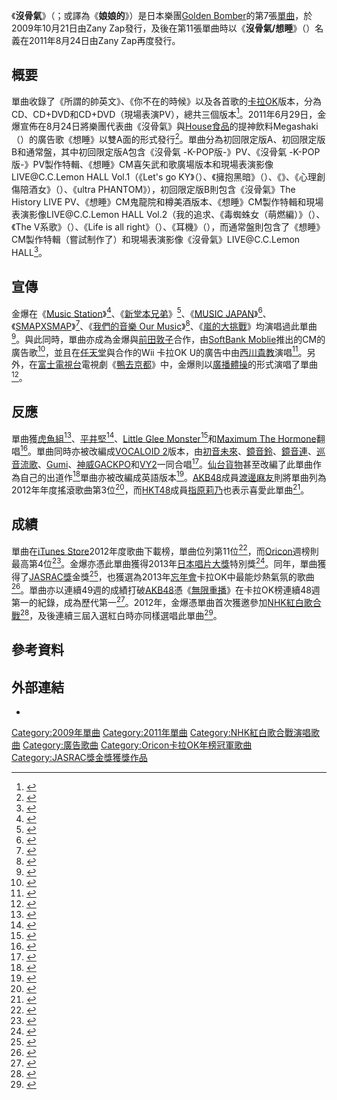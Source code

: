 {{noteTA
|G1=Music
}}
{{Infobox Single 
| Name           = 沒骨氣<br>{{lang|ja|女々しくて}}
| Cover          = 390256l.jpg
| Artist         = [[Golden_Bomber|Golden Bomber]]
| Album          = Golden Best~Pressure~<br>{{lang|ja|ゴールデンベスト〜Pressure〜}}（#1）
| A-side         = 
| B-side         = 《所謂的帥英文》<br>（{{lang|ja|かっこいいな英語って}}）<br />《你不在的時候》<br>（{{lang|ja|君がいない間に}}）
| Released       = 2009年10月21日
| Format         = 
| Recorded       = 
| Genre          = [[搖滾樂|搖滾樂]]
| Length         = 
| Label          = Zany Zap 
| Writer         = 鬼龍院翔
| Producer       = 
| Certification  = *白金（[[日本唱片協會|日本唱片協會]]）
| Chart position =*週榜第4位（[[Oricon公信榜|Oricon]]）
*初登場77位（Oricon）
*2013年榜單曲網上下載第1位（[[RecoChoku|RecoChoku]]）
| Last single    = 《Blow Wind/想要時光機》<br>（{{lang|ja|Blow Wind/タイムマシンが欲しいよ}}）<br />（2009年）
| This single    =  《'''沒骨氣'''》 <br />（2009年）
| Next single    = 《不會再愛上樂隊成員》<br>（{{lang|ja|もうバンドマンに恋なんてしない}}）<br />（2009年）
| Misc           = 
}} 
{{Infobox Single 
| Name           = 沒骨氣/想睡<br>{{lang|ja|女々しくて/眠たくて}}
| Cover          =想睡.jpg
| Artist         = [[Golden_Bomber|Golden Bomber]]
| Album          = The Best Masters vol.1<br>{{lang|ja|ザ・パスト・マスターズ vol.1}}（#2）<br/>{{Link-ja|Golden Album|ゴールデン・アルバム}}（#4）
| A-side         = 
| B-side         = 《沒骨氣 -韓文版-》<br>（{{lang|ja|女々しくて -韓国語バージョン-}}）<br/>《今晚也睡不著（病的意味）》<br>（{{lang|ja|今夜も眠れない (病的な意味で)}}）
| Released       = 2011年8月24日
| Format         = [[單曲|單曲]]
| Recorded       = 2011年<br/>{{JPN}}
| Genre          = [[搖滾樂|搖滾樂]]
| Length         = 31分38秒
| Label          = Zany Zap 
| Writer         = 鬼龍院翔
| Producer       = 
| Certification  = 
| Chart position =*週榜第4位<small>（[[Oricon公信榜|Oricon]]）</small>
*2011年8月月榜第18位<small>（Oricon）</small>
*2011年度年榜第1位<small>（Oricon卡拉OK年榜）</small>
| Last single    = 《{{Link-ja|我的追求|僕クエスト}}》<br />（2011年）
| This single    =  《'''沒骨氣/想睡'''》 <br />（2011年）
| Next single    = 《{{Link-ja|讓人沉醉的Mojito|酔わせてモヒート}}》<br />（2011年）
| Misc           = 
}}

《'''沒骨氣'''》（{{jpn|j=女々しくて|hg=めめしくて|rm=memeshikute|f=y}}；或譯為《'''娘娘的'''》）是日本樂團[[Golden_Bomber|Golden Bomber]]的第7張[[單曲|單曲]]，於2009年10月21日由Zany Zap發行，及後在第11張單曲時以《'''沒骨氣/想睡'''》（{{lang-ja|'''女々しくて/眠たくて'''}}）名義在2011年8月24日由Zany Zap再度發行。

== 概要 ==
單曲收錄了《所謂的帥英文》、《你不在的時候》以及各首歌的[[卡拉OK|卡拉OK]]版本，分為CD、CD+DVD和CD+DVD（現場表演PV），總共三個版本<ref>{{Cite web|url=http://sound.jp/g_b/ongaku.html|script-title=ja:ゴールデンボンバー(バンド)がリリースしたもの|language=ja|publisher=Golden Bomber|accessdate=2014-05-14|archive-date=2012-09-21|archive-url=https://www.webcitation.org/6ApzvGX8v?url=http://sound.jp/g_b/ongaku.html|dead-url=no}}</ref>。2011年6月29日，金爆宣佈在8月24日將樂團代表曲《沒骨氣》與[[House食品|House食品]]的提神飲料Megashaki（{{lang|ja|メガシャキ}}）的廣告歌《想睡》以雙A面的形式發行<ref>{{Cite web |url=http://www.oricon.co.jp/news/89090/full/ |script-title=ja:ゴールデンボンバーが歌うCM曲「眠たくて」　反響受け“完全版”のCD化が決定 |language=ja |publisher=[[Oricon|Oricon]] |date=2011-06-29 |accessdate=2014-05-14 |archive-date=2014-05-15 |archive-url=https://web.archive.org/web/20140515163925/http://www.oricon.co.jp/news/89090/full/ |dead-url=no }}</ref>。單曲分為初回限定版A、初回限定版B和通常盤，其中初回限定版A包含《沒骨氣 -K-POP版-》PV、《沒骨氣 -K-POP版-》PV製作特輯、《想睡》CM喜矢武和歌廣場版本和現場表演影像LIVE@C.C.Lemon HALL Vol.1（《Let's go KY》（{{lang|ja|レッツゴーKY}}）、《擁抱黑暗》（{{lang|ja|抱きしめてシュヴァルツ}}）、《{{Link-ja|我還沒拿到你的電話號碼|また君に番号を聞けなかった}}》、《心理創傷陪酒女》（{{lang|ja|トラウマキャバ嬢}}）、《ultra PHANTOM》），初回限定版B則包含《沒骨氣》The History LIVE PV、《想睡》CM鬼龍院和樽美酒版本、《想睡》CM製作特輯和現場表演影像LIVE@C.C.Lemon HALL Vol.2（我的追求、《毒蜘蛛女（萌燃編）》（{{lang|ja|毒グモ女（萌え燃え編）}}）、《The V系歌》（{{lang|ja|†ザ・V系っぽい曲†}}）、《Life is all right》（{{lang|ja|らふぃおら}}）、《耳機》（{{lang|ja|イヤホン}}），而通常盤則包含了《想睡》CM製作特輯（嘗試制作了）和現場表演影像《沒骨氣》LIVE@C.C.Lemon HALL<ref>{{Cite web |url=http://natalie.mu/music/news/55262 |script-title=ja:ゴールデンボンバー「メガシャキ」CM曲「眠たくて」CD化 |language=ja |publisher=[[Natalie_(网站)|natalie]] |date=2011-08-23 |accessdate=2014-05-14 |archive-date=2014-05-15 |archive-url=https://web.archive.org/web/20140515075945/http://natalie.mu/music/news/55262 |dead-url=no }}</ref>。

==宣傳==
金爆在《[[Music_Station|Music Station]]》<ref>{{Cite web |url=http://natalie.mu/music/news/55551 |script-title=ja:次週「Mステ」に金爆、2NE1、福山、メイサ、タキツバ |language=ja |publisher=natalie |date=2011-08-26 |accessdate=2014-05-14 |archive-date=2014-05-15 |archive-url=https://web.archive.org/web/20140515072734/http://natalie.mu/music/news/55551 |dead-url=no }}</ref>、《[[新堂本兄弟|新堂本兄弟]]》<ref>{{Cite web |url=http://natalie.mu/music/news/69767 |script-title=ja:ゴールデンボンバー初登場「堂本兄弟」であの名曲“生演奏” |language=ja |publisher=natalie |date=2012-05-22 |accessdate=2014-05-14 |archive-date=2014-05-15 |archive-url=https://web.archive.org/web/20140515072745/http://natalie.mu/music/news/69767 |dead-url=no }}</ref>、《[[MUSIC_JAPAN|MUSIC JAPAN]]》<ref>{{Cite web |url=http://natalie.mu/music/news/71470 |script-title=ja:「MJ」に金爆初登場、ベッキー♪♯ももクロとキャラ弁作り |language=ja |publisher=natalie |date=2012-06-20 |accessdate=2014-05-14 |archive-date=2014-05-15 |archive-url=https://web.archive.org/web/20140515074350/http://natalie.mu/music/news/71470 |dead-url=no }}</ref>、《[[SMAPXSMAP|SMAPXSMAP]]》<ref>{{Cite web |url=http://natalie.mu/music/news/78941 |script-title=ja:金爆×SMAP、次回「スマスマ」でまさかのコラボライブ |language=ja |publisher=natalie |date=2012-10-29 |accessdate=2014-05-14 |archive-date=2014-05-15 |archive-url=https://web.archive.org/web/20140515080031/http://natalie.mu/music/news/78941 |dead-url=no }}</ref>、《[[我們的音樂_Our_Music|我們的音樂 Our Music]]》<ref>{{Cite web |url=http://natalie.mu/music/news/88641 |script-title=ja:金爆が「僕らの音楽」で全曲生演奏！浅倉大介らサポート |language=ja |publisher=natalie |date=2013-04-13 |accessdate=2014-05-14 |archive-date=2014-05-15 |archive-url=https://web.archive.org/web/20140515074331/http://natalie.mu/music/news/88641 |dead-url=no }}</ref>、《[[嵐的大挑戰|嵐的大挑戰]]》均演唱過此單曲<ref>{{Cite web |url=http://natalie.mu/music/news/89221 |script-title=ja:金爆＆嵐、「嵐にしやがれ」で「女々しくて」コラボ |language=ja |publisher=natalie |date=2013-04-22 |accessdate=2014-05-14 |archive-date=2014-05-15 |archive-url=https://web.archive.org/web/20140515101911/http://natalie.mu/music/news/89221 |dead-url=no }}</ref>。與此同時，單曲亦成為金爆與[[前田敦子|前田敦子]]合作，由[[SoftBank_Moblie|SoftBank Moblie]]推出的{{Link-ja|白戶家|白戸家}}CM的廣告歌<ref>{{Cite web |url=http://natalie.mu/music/news/84109 |script-title=ja:ゴールデンボンバー、前田敦子が「白戸家」新CMに登場 |language=ja |publisher=natalie |date=2013-02-01 |accessdate=2014-05-14 |archive-date=2014-05-15 |archive-url=https://web.archive.org/web/20140515065637/http://natalie.mu/music/news/84109 |dead-url=no }}</ref>，並且在[[任天堂|任天堂]]與{{Link-ja|JOYSOUND|JOYSOUND}}合作的Wii 卡拉OK U的廣告中由[[西川貴教|西川貴教]]演唱<ref>{{Cite web |url=http://natalie.mu/music/news/86182 |script-title=ja:西川貴教、Wiiカラオケで「女々しくて」を歌う |language=ja |publisher=natalie |date=2013-03-07 |accessdate=2014-05-14 |archive-date=2014-05-15 |archive-url=https://web.archive.org/web/20140515072758/http://natalie.mu/music/news/86182 |dead-url=no }}</ref>。另外，在[[富士電視台|富士電視台]]電視劇《[[鴨去京都|鴨去京都]]》中，金爆則以[[廣播體操|廣播體操]]的形式演唱了單曲<ref>{{Cite web |url=http://natalie.mu/music/news/88094 |script-title=ja:ゴールデンボンバー、フジ新ドラマで“体操のお兄さん”に |language=ja |publisher=natalie |date=2013-04-05 |accessdate=2014-05-14 |archive-date=2014-05-15 |archive-url=https://web.archive.org/web/20140515074325/http://natalie.mu/music/news/88094 |dead-url=no }}</ref>。

==反應==
單曲獲[[虎魚組|虎魚組]]<ref>{{Cite web |url=http://natalie.mu/music/news/77881 |script-title=ja:チームしゃちほこ、ツアー10冠達成で年末ワンマン開催 |language=ja |publisher=natalie |date=2012-10-08 |accessdate=2014-05-14 |archive-date=2014-05-15 |archive-url=https://web.archive.org/web/20140515090322/http://natalie.mu/music/news/77881 |dead-url=no }}</ref>、[[平井堅|平井堅]]<ref>{{Cite web |url=http://natalie.mu/music/news/91732 |script-title=ja:平井堅「Ken's Bar」武道館公演で“沖縄開店”を発表 |language=ja |publisher=natalie |date=2013-05-30 |accessdate=2014-05-14 |archive-date=2014-05-15 |archive-url=https://web.archive.org/web/20140515084702/http://natalie.mu/music/news/91732 |dead-url=no }}</ref>、[[Little_Glee_Monster|Little Glee Monster]]<ref>{{Cite web |url=http://natalie.mu/music/news/111927 |script-title=ja:金爆からアリシアまで！リトグリ、プレデビュー盤リリース |language=ja |publisher=natalie |date=2014-03-13 |accessdate=2014-05-14 |archive-date=2014-03-13 |archive-url=https://web.archive.org/web/20140313143514/http://natalie.mu/music/news/111927 |dead-url=no }}</ref>和[[Maximum_The_Hormone|Maximum The Hormone]]翻唱<ref>{{Cite web |url=http://natalie.mu/music/news/113335 |script-title=ja:ホルモン、レーザーやおにぎり飛び交う「無敵」な東京公演 |language=ja |publisher=natalie |date=2014-03-31 |accessdate=2014-05-14 |archive-date=2014-05-15 |archive-url=https://web.archive.org/web/20140515072737/http://natalie.mu/music/news/113335 |dead-url=no }}</ref>。單曲同時亦被改編成[[VOCALOID|VOCALOID 2]]版本，由[[初音未來|初音未來]]、[[鏡音鈴、連|鏡音鈴]]、[[鏡音鈴、連|鏡音連]]、[[巡音流歌|巡音流歌]]、[[Megpoid|Gumi]]、[[GACKPOID|神威GACKPO]]和[[VY2|VY2]]一同合唱<ref>{{Cite web |url=http://natalie.mu/music/news/71498 |script-title=ja:ムック、金爆、cali≠gariらV系名曲がボカロアレンジに |language=ja |publisher=natalie |date=2012-06-21 |accessdate=2014-05-14 |archive-date=2014-05-15 |archive-url=https://web.archive.org/web/20140515074346/http://natalie.mu/music/news/71498 |dead-url=no }}</ref>。[[仙台貨物|仙台貨物]]甚至改編了此單曲作為自己的出道作<ref>{{Cite web |url=http://natalie.mu/music/news/100980 |script-title=ja:仙台貨物イガグリ千葉が金爆替え歌シングル「ヤリたくて」 |language=ja |publisher=natalie |date=2013-10-08 |accessdate=2014-05-14 |archive-date=2014-05-15 |archive-url=https://web.archive.org/web/20140515081616/http://natalie.mu/music/news/100980 |dead-url=no }}</ref>單曲亦被{{Link-ja|GILLE|GILLE}}改編成英語版本<ref>{{Cite web |url=http://natalie.mu/music/news/97125 |script-title=ja:キリショーも太鼓判！GILLE熱唱「女々しくて」PV公開 |language=ja |publisher=natalie |date=2013-08-13 |accessdate=2014-05-14 |archive-date=2014-05-15 |archive-url=https://web.archive.org/web/20140515081613/http://natalie.mu/music/news/97125 |dead-url=no }}</ref>。[[AKB48|AKB48]]成員[[渡邊麻友|渡邊麻友]]則將單曲列為2012年年度搖滾歌曲第3位<ref>{{Cite web |url=http://natalie.mu/music/news/81140 |script-title=ja:まゆゆ、スペシャ特番第2弾で再びTMGEを熱く語る |language=ja |publisher=natalie |date=2012-12-06 |accessdate=2014-05-14 |archive-date=2014-05-15 |archive-url=https://web.archive.org/web/20140515084705/http://natalie.mu/music/news/81140 |dead-url=no }}</ref>，而[[HKT48|HKT48]]成員[[指原莉乃|指原莉乃]]也表示喜愛此單曲<ref>{{Cite web |url=http://natalie.mu/music/news/83049 |script-title=ja:乃木坂ら出演、新成人アイドルが推し曲を紹介する特番放送 |language=ja |publisher=natalie |date=2013-01-13 |accessdate=2014-05-14 |archive-date=2014-05-15 |archive-url=https://web.archive.org/web/20140515065658/http://natalie.mu/music/news/83049 |dead-url=no }}</ref>。

==成績==
單曲在[[iTunes_Store|iTunes Store]]2012年度歌曲下載榜，單曲位列第11位<ref>{{Cite web |url=http://natalie.mu/music/news/81606 |script-title=ja:iTS年間DLランキング、アルバム1位はBENI「COVERS」 |language=ja |publisher=natalie |date=2012-12-14 |accessdate=2014-05-14 |archive-date=2014-05-15 |archive-url=https://web.archive.org/web/20140515065633/http://natalie.mu/music/news/81606 |dead-url=no }}</ref>，而[[Oricon公信榜|Oricon]]週榜則最高第4位<ref>{{Cite web |url=http://www.oricon.co.jp/news/2020376/full/ |script-title=ja:【オリコン】ももクロ、斉藤和義ら紅白初登場組が急上昇 |language=ja |publisher=Oricon |date=2013-01-08 |accessdate=2014-05-14 |archive-date=2014-05-15 |archive-url=https://web.archive.org/web/20140515162400/http://www.oricon.co.jp/news/2020376/full/ |dead-url=no }}</ref>。金爆亦憑此單曲獲得2013年[[日本唱片大獎|日本唱片大獎]]特別獎<ref>{{Cite web |url=http://natalie.mu/music/news/106913 |script-title=ja:EXILEが4度目のレコ大受賞、最優秀新人賞は新里宏太 |language=ja |publisher=natalie |date=2013-12-30 |accessdate=2014-05-14 |archive-date=2014-05-01 |archive-url=https://web.archive.org/web/20140501091155/http://natalie.mu/music/news/106913 |dead-url=no }}</ref>。同年，單曲獲得了[[JASRAC獎|JASRAC獎]]金獎<ref>{{cite web|script-title=ja:2014年JASRAC賞　「女々しくて」が金賞を受賞|url=http://www.jasrac.or.jp/profile/prize/2014.html|publisher=JASRAC|accessdate=2014-07-06|language=ja|archive-date=2017-01-01|archive-url=https://web.archive.org/web/20170101063920/http://www.jasrac.or.jp/profile/prize/2014.html|dead-url=no}}</ref>，也獲選為2013年[[忘年會|忘年會]]卡拉OK中最能炒熱氣氛的歌曲<ref>{{Cite web |url=http://www.oricon.co.jp/news/video/2032162/full/ |script-title=ja:“話題性”がカギ？ 忘年会カラオケ人気、1位は金爆「女々しくて」 |language=ja |publisher=Oricon |date=2013-12-20 |accessdate=2014-05-14 |archive-date=2014-05-15 |archive-url=https://web.archive.org/web/20140515162352/http://www.oricon.co.jp/news/video/2032162/full/ |dead-url=no }}</ref>。單曲亦以連續49週的成績打破[[AKB48|AKB48]]憑《[[無限重播|無限重播]]》在卡拉OK榜連續48週第一的紀錄，成為歷代第一<ref>{{Cite web |url=http://www.oricon.co.jp/news/2027419/full/ |script-title=ja:【オリコン】金爆「女々しくて」カラオケ新記録の49週連続1位 |language=ja |publisher=Oricon |date=2013-08-09 |accessdate=2014-05-14 |archive-date=2016-12-27 |archive-url=https://web.archive.org/web/20161227063421/http://www.oricon.co.jp/news/2027419/full/ |dead-url=no }}</ref>。2012年，金爆憑單曲首次獲邀參加[[NHK紅白歌合戰|NHK紅白歌合戰]]<ref>{{Cite web |url=http://natalie.mu/music/news/81808 |script-title=ja:紅白曲目発表！プリズム、ヨイトマケ、パレオ、Diamonds |language=ja |publisher=natalie |date=2012-12-18 |accessdate=2014-05-14 |archive-date=2014-05-15 |archive-url=https://web.archive.org/web/20140515065646/http://natalie.mu/music/news/81808 |dead-url=no }}</ref>，及後連續三屆入選紅白時亦同樣選唱此單曲<ref>{{Cite web |url=http://natalie.mu/music/news/105991 |script-title=ja:紅蓮の弓矢！春夏秋冬！「紅白」全51アーティスト曲目発表 |language=ja |publisher=natalie |date=2013-12-18 |accessdate=2014-05-14 |archive-date=2014-05-01 |archive-url=https://web.archive.org/web/20140501025823/http://natalie.mu/music/news/105991 |dead-url=no }}</ref>。

== 參考資料 ==
{{Reflist|2}}

== 外部連結 ==
* {{YouTube|vvepe04Dbh4|GOLDEN BOMBER「女々しくて」FULL PV【ゴールデンボンバー】（公式）}}

{{Oricon卡拉OK年榜冠軍|2013年}}
{{JASRAC獎金獎}}

{{DEFAULTSORT:Memeshikute}}
[[Category:2009年單曲|Category:2009年單曲]]
[[Category:2011年單曲|Category:2011年單曲]]
[[Category:NHK紅白歌合戰演唱歌曲|Category:NHK紅白歌合戰演唱歌曲]]
[[Category:廣告歌曲|Category:廣告歌曲]]
[[Category:Oricon卡拉OK年榜冠軍歌曲|Category:Oricon卡拉OK年榜冠軍歌曲]]
[[Category:JASRAC獎金獎獲獎作品|Category:JASRAC獎金獎獲獎作品]]
